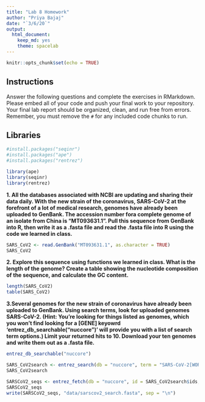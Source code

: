 ```yaml
---
title: "Lab 8 Homework"
author: "Priya Bajaj"
date: "`3/6/20`"
output:
  html_document: 
    keep_md: yes
    theme: spacelab
---
```


```r
knitr::opts_chunk$set(echo = TRUE)
```

## Instructions
Answer the following questions and complete the exercises in RMarkdown. Please embed all of your code and push your final work to your repository. Your final lab report should be organized, clean, and run free from errors. Remember, you must remove the `#` for any included code chunks to run.  

## Libraries
```r
#install.packages("seqinr")
#install.packages("ape")
#install.packages("rentrez")
```

```r
library(ape)
library(seqinr)
library(rentrez)
```

**1. All the databases associated with NCBI are updating and sharing their data daily. With the new strain of the coronavirus, SARS-CoV-2 at the forefront of a lot of medical research, genomes have already been uploaded to GenBank. The accession number fora complete genome of an isolate from China is "MT093631.1". Pull this sequence from GenBank into R, then write it as a .fasta file and read the .fasta file into R using the code we learned in class.**
```r
SARS_CoV2 <- read.GenBank("MT093631.1", as.character = TRUE)
SARS_CoV2
```
**2. Explore this sequence using functions we learned in class. What is the length of the genome? Create a table showing the nucleotide composition of the sequence, and calculate the GC content.**
```r
length(SARS_CoV2)
table(SARS_CoV2)

```
**3.Several genomes for the new strain of coronavirus have already been uploaded to GenBank. Using search terms, look for uploaded genomes SARS-CoV-2. (Hint: You're looking for things listed as genomes, which you won't find looking for a [GENE] keyowrd 'entrez_db_searchable("nuccore")' will provide you with a list of search term options.) Limit your returned hits to 10. Download your ten genomes and write them out as a .fasta file.**
```r
entrez_db_searchable("nuccore")
```

```r
SARS_CoV2search <- entrez_search(db = "nuccore", term = "SARS-CoV-2[WORD] ", retmax = 10)
SARS_CoV2search
```

```r
SARSCoV2_seqs <- entrez_fetch(db = "nuccore", id = SARS_CoV2search$ids, rettype = "fasta")
SARSCoV2_seqs
write(SARSCoV2_seqs, "data/sarscov2_search.fasta", sep = "\n")
```